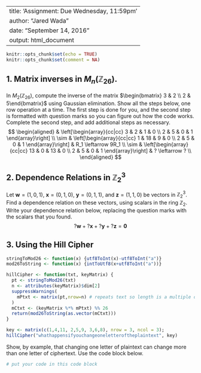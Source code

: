 
---
title: 'Assignment: Due Wednesday, 11:59pm'
author: "Jared Wada"
date: "September 14, 2016"
output: html_document
---

```r
knitr::opts_chunk$set(echo = TRUE)
knitr::opts_chunk$set(comment = NA)
```

## 1. Matrix inverses in $M_n(\mathbb{Z}_{26})$.

In $M_2(\mathbb{Z}_{26})$, compute the inverse of the matrix $\begin{bmatrix} 3 & 2 \\ 2 & 5\end{bmatrix}$ using Gaussian elimination. Show all the steps below, one row operation at a time. The first step is done for you, and the second step is formatted with question marks so you can figure out how the code works. Complete the second step, and add additional steps as necessary.
$$
\begin{aligned}
& 
\left[\begin{array}{cc|cc}
3 & 2 & 1 & 0 \\
2 & 5 & 0 & 1
\end{array}\right] \\
\sim &
\left[\begin{array}{cc|cc}
1 & 18 & 9 & 0 \\
2 & 5 & 0 & 1
\end{array}\right] 
&
R_1 \leftarrow 9R_1 \\
\sim &
\left[\begin{array}{cc|cc}
13 & 0 & 13 & 0 \\
2 & 5 & 0 & 1
\end{array}\right] 
&
? \leftarrow ? \\
\end{aligned}
$$

## 2. Dependence Relations in $\mathbb{Z}_2^3$

Let $\mathbf{w} = (1,0,1)$, $\mathbf{x} = (0,1,0)$, $\mathbf{y} = (0,1,1)$, and $\mathbf{z} = (1,1,0)$ be vectors in $\mathbb{Z}_2^3$. Find a dependence relation on these vectors, using scalars in the ring $\mathbb{Z}_2$. Write your dependence relation below, replacing the question marks with the scalars that you found.
$$
?\mathbf{w} + ?\mathbf{x} + ?\mathbf{y} + ?\mathbf{z} = \mathbf{0} 
$$

## 3. Using the Hill Cipher

```r
stringToMod26 <- function(x) {utf8ToInt(x)-utf8ToInt("a")}
mod26ToString <- function(x) {intToUtf8(x+utf8ToInt("a"))}

hillCipher <- function(txt, keyMatrix) {
  pt <- stringToMod26(txt)
  n <- attributes(keyMatrix)$dim[2]
  suppressWarnings(
    mPtxt <- matrix(pt,nrow=n) # repeats text so length is a multiple of n
  )
  mCtxt <- (keyMatrix %*% mPtxt) %% 26
  return(mod26ToString(as.vector(mCtxt)))
}

key <- matrix(c(1,4,11, 2,5,9, 3,6,8), nrow = 3, ncol = 3);
hillCipher("whathappensifyouchangeoneletteroftheplaintext", key)
```

Show, by example, that changing one letter of plaintext can change more than one letter of ciphertext. Use the code block below.
```r
# put your code in this code block
```


